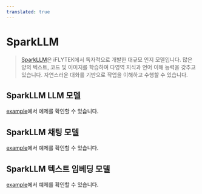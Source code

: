 ```yaml
---
translated: true
---
```


# SparkLLM

>[SparkLLM](https://xinghuo.xfyun.cn/spark)은 iFLYTEK에서 독자적으로 개발한 대규모 인지 모델입니다.
많은 양의 텍스트, 코드 및 이미지를 학습하여 다영역 지식과 언어 이해 능력을 갖추고 있습니다.
자연스러운 대화를 기반으로 작업을 이해하고 수행할 수 있습니다.

## SparkLLM LLM 모델

[example](/docs/integrations/llms/sparkllm)에서 예제를 확인할 수 있습니다.

## SparkLLM 채팅 모델

[example](/docs/integrations/chat/sparkllm)에서 예제를 확인할 수 있습니다.

## SparkLLM 텍스트 임베딩 모델

[example](/docs/integrations/text_embedding/sparkllm)에서 예제를 확인할 수 있습니다.
